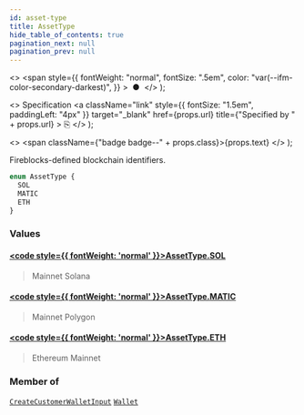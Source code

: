 ```yaml
---
id: asset-type
title: AssetType
hide_table_of_contents: true
pagination_next: null
pagination_prev: null
---
```


  <>
    <span
      style={{
        fontWeight: "normal",
        fontSize: ".5em",
        color: "var(--ifm-color-secondary-darkest)",
      }}
    >
      &nbsp;●&nbsp;
    </span>
  </>
);

  <>
    Specification
    <a
      className="link"
      style={{ fontSize: "1.5em", paddingLeft: "4px" }}
      target="_blank"
      href={props.url}
      title={"Specified by " + props.url}
    >
      ⎘
    </a>
  </>
);

  <>
    <span className={"badge badge--" + props.class}>{props.text}</span>
  </>
);

Fireblocks-defined blockchain identifiers.

```graphql
enum AssetType {
  SOL
  MATIC
  ETH
}
```

### Values

#### [<code style={{ fontWeight: 'normal' }}>AssetType.<b>SOL</b></code>](#)

> Mainnet Solana

#### [<code style={{ fontWeight: 'normal' }}>AssetType.<b>MATIC</b></code>](#)

> Mainnet Polygon

#### [<code style={{ fontWeight: 'normal' }}>AssetType.<b>ETH</b></code>](#)

> Ethereum Mainnet

### Member of

[`CreateCustomerWalletInput`](/api/inputs/create-customer-wallet-input) <Badge class="secondary" text="input"/><Bullet />[`Wallet`](/api/objects/wallet) <Badge class="secondary" text="object"/>
